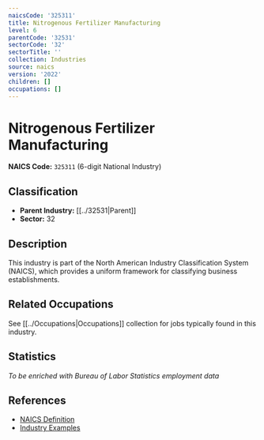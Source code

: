 ```yaml
---
naicsCode: '325311'
title: Nitrogenous Fertilizer Manufacturing
level: 6
parentCode: '32531'
sectorCode: '32'
sectorTitle: ''
collection: Industries
source: naics
version: '2022'
children: []
occupations: []
---
```

# Nitrogenous Fertilizer Manufacturing

**NAICS Code:** `325311` (6-digit National Industry)

## Classification

- **Parent Industry:** [[../32531|Parent]]
- **Sector:** 32

## Description

This industry is part of the North American Industry Classification System (NAICS), which provides a uniform framework for classifying business establishments.

## Related Occupations

See [[../Occupations|Occupations]] collection for jobs typically found in this industry.

## Statistics

*To be enriched with Bureau of Labor Statistics employment data*

## References

- [NAICS Definition](https://www.census.gov/naics/)
- [Industry Examples](https://www.census.gov/naics/2022NAICS/)
